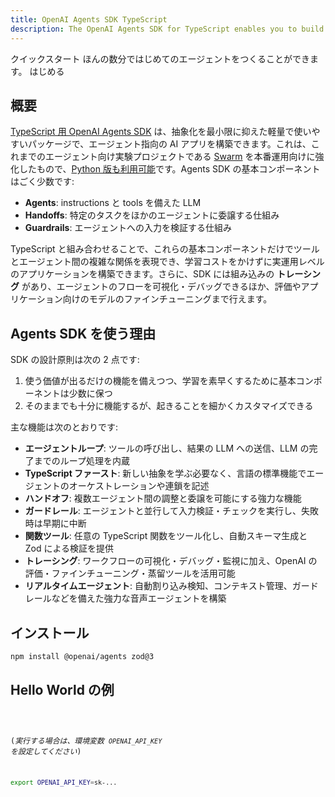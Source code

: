```yaml
---
title: OpenAI Agents SDK TypeScript
description: The OpenAI Agents SDK for TypeScript enables you to build agentic AI apps in a lightweight, easy-to-use package with very few abstractions.
---
```




<Hero>
  <Fragment slot="title">クイックスタート</Fragment>
  <Fragment slot="description">
    ほんの数分ではじめてのエージェントをつくることができます。
  </Fragment>
  <Fragment slot="cta">はじめる</Fragment>
</Hero>

## 概要

[TypeScript 用 OpenAI Agents SDK](https://github.com/openai/openai-agents-js) は、抽象化を最小限に抑えた軽量で使いやすいパッケージで、エージェント指向の AI アプリを構築できます。これは、これまでのエージェント向け実験プロジェクトである [Swarm](https://github.com/openai/swarm/tree/main) を本番運用向けに強化したもので、[Python 版も利用可能](https://github.com/openai/openai-agents-python)です。Agents SDK の基本コンポーネントはごく少数です:

- **Agents**: instructions と tools を備えた LLM
- **Handoffs**: 特定のタスクをほかのエージェントに委譲する仕組み
- **Guardrails**: エージェントへの入力を検証する仕組み

TypeScript と組み合わせることで、これらの基本コンポーネントだけでツールとエージェント間の複雑な関係を表現でき、学習コストをかけずに実運用レベルのアプリケーションを構築できます。さらに、SDK には組み込みの **トレーシング** があり、エージェントのフローを可視化・デバッグできるほか、評価やアプリケーション向けのモデルのファインチューニングまで行えます。

## Agents SDK を使う理由

SDK の設計原則は次の 2 点です:

1. 使う価値が出るだけの機能を備えつつ、学習を素早くするために基本コンポーネントは少数に保つ
2. そのままでも十分に機能するが、起きることを細かくカスタマイズできる

主な機能は次のとおりです:

- **エージェントループ**: ツールの呼び出し、結果の LLM への送信、LLM の完了までのループ処理を内蔵
- **TypeScript ファースト**: 新しい抽象を学ぶ必要なく、言語の標準機能でエージェントのオーケストレーションや連鎖を記述
- **ハンドオフ**: 複数エージェント間の調整と委譲を可能にする強力な機能
- **ガードレール**: エージェントと並行して入力検証・チェックを実行し、失敗時は早期に中断
- **関数ツール**: 任意の TypeScript 関数をツール化し、自動スキーマ生成と Zod による検証を提供
- **トレーシング**: ワークフローの可視化・デバッグ・監視に加え、OpenAI の評価・ファインチューニング・蒸留ツールを活用可能
- **リアルタイムエージェント**: 自動割り込み検知、コンテキスト管理、ガードレールなどを備えた強力な音声エージェントを構築

## インストール

```bash
npm install @openai/agents zod@3
```

## Hello World の例

<Code lang="typescript" code={helloWorldExample} title="Hello World" />

(_実行する場合は、環境変数 `OPENAI_API_KEY` を設定してください_)

```bash
export OPENAI_API_KEY=sk-...
```
